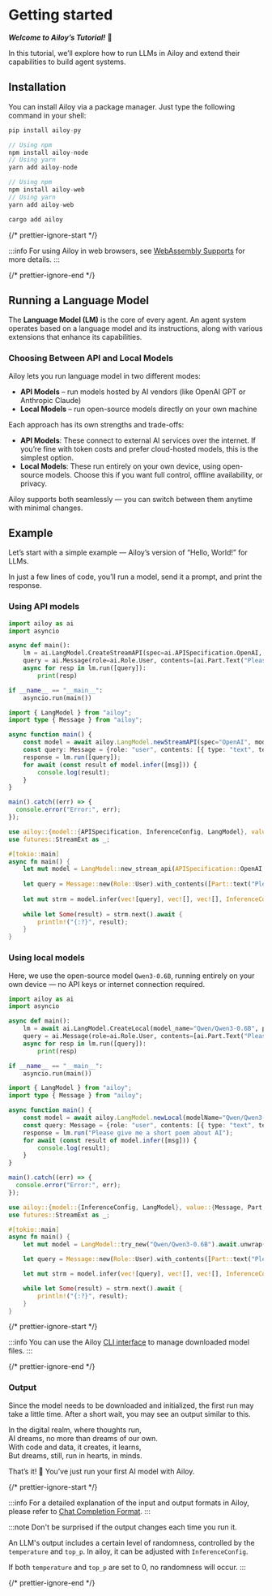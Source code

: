 # Getting started

**_Welcome to Ailoy’s Tutorial!_** 🤗

In this tutorial, we’ll explore how to run LLMs in Ailoy and extend their capabilities to build agent systems.

## Installation

You can install Ailoy via a package manager. Just type the following command in your shell:

<CodeTabs>

```python
pip install ailoy-py
```

```typescript
// Using npm
npm install ailoy-node
// Using yarn
yarn add ailoy-node
```

```typescript web
// Using npm
npm install ailoy-web
// Using yarn
yarn add ailoy-web
```

```rust
cargo add ailoy
```

</CodeTabs>

{/* prettier-ignore-start */}

:::info
For using Ailoy in web browsers, see [WebAssembly Supports](./webassembly-supports.mdx) for more details.
:::

{/* prettier-ignore-end */}

## Running a Language Model

The **Language Model (LM)** is the core of every agent.
An agent system operates based on a language model and its instructions, along with various extensions that enhance its capabilities.

### Choosing Between API and Local Models

Ailoy lets you run language model in two different modes:

- **API Models** – run models hosted by AI vendors (like OpenAI GPT or Anthropic Claude)
- **Local Models** – run open-source models directly on your own machine

Each approach has its own strengths and trade-offs:

- **API Models**: These connect to external AI services over the internet. If you’re fine with token costs and prefer cloud-hosted models, this is the simplest option.
- **Local Models**: These run entirely on your own device, using open-source models. Choose this if you want full control, offline availability, or privacy.

Ailoy supports both seamlessly — you can switch between them anytime with minimal changes.

## Example

Let’s start with a simple example — Ailoy’s version of “Hello, World!” for LLMs.

In just a few lines of code, you’ll run a model, send it a prompt, and print the response.

### Using API models

<CodeTabs>

```python
import ailoy as ai
import asyncio

async def main():
    lm = ai.LangModel.CreateStreamAPI(spec=ai.APISpecification.OpenAI, model_name="gpt-4o", api_key="YOUR_API_TOKEN_KEY")
    query = ai.Message(role=ai.Role.User, contents=[ai.Part.Text("Please give me a short poem about AI")])
    async for resp in lm.run([query]):
        print(resp)

if __name__ == "__main__":
    asyncio.run(main())
```

```typescript
import { LangModel } from "ailoy";
import type { Message } from "ailoy";

async function main() {
    const model = await ailoy.LangModel.newStreamAPI(spec="OpenAI", modelName="gpt-4o", apiKey="YOUR_API_TOKEN_KEY");
    const query: Message = {role: "user", contents: [{ type: "text", text: "Please give me a short poem about AI" }]};
    response = lm.run([query]);
    for await (const result of model.infer([msg])) {
        console.log(result);
    }
}

main().catch((err) => {
  console.error("Error:", err);
});
```

```rust
use ailoy::{model::{APISpecification, InferenceConfig, LangModel}, value::{Message, Part, Role}};
use futures::StreamExt as _;

#[tokio::main]
async fn main() {
    let mut model = LangModel::new_stream_api(APISpecification::OpenAI, "gpt-4o", "YOUR_API_TOKEN_KEY");
    
    let query = Message::new(Role::User).with_contents([Part::text("Please give me a short poem about AI")]);
    
    let mut strm = model.infer(vec![query], vec![], vec![], InferenceConfig::default());
    
    while let Some(result) = strm.next().await {
        println!("{:?}", result);
    }
}
```

</CodeTabs>

### Using local models

Here, we use the open-source model `Qwen3-0.6B`, running entirely on your own device — no API keys or internet connection required.

<CodeTabs>

```python
import ailoy as ai
import asyncio

async def main():
    lm = await ai.LangModel.CreateLocal(model_name="Qwen/Qwen3-0.6B", progress_callback=print)
    query = ai.Message(role=ai.Role.User, contents=[ai.Part.Text("Please give me a short poem about AI")])
    async for resp in lm.run([query]):
        print(resp)

if __name__ == "__main__":
    asyncio.run(main())
```

```typescript
import { LangModel } from "ailoy";
import type { Message } from "ailoy";

async function main() {
    const model = await ailoy.LangModel.newLocal(modelName="Qwen/Qwen3-0.6B", progressCallback=console.log);
    const query: Message = {role: "user", contents: [{ type: "text", text: "What is your name?" }]};
    response = lm.run("Please give me a short poem about AI");
    for await (const result of model.infer([msg])) {
        console.log(result);
    }
}

main().catch((err) => {
  console.error("Error:", err);
});
```

```rust
use ailoy::{model::{InferenceConfig, LangModel}, value::{Message, Part, Role}};
use futures::StreamExt as _;

#[tokio::main]
async fn main() {
    let mut model = LangModel::try_new("Qwen/Qwen3-0.6B").await.unwrap();

    let query = Message::new(Role::User).with_contents([Part::text("Please give me a short poem about AI")]);

    let mut strm = model.infer(vec![query], vec![], vec![], InferenceConfig::default());

    while let Some(result) = strm.next().await {
        println!("{:?}", result);
    }
}
```

</CodeTabs>

{/* prettier-ignore-start */}

:::info
You can use the Ailoy
[CLI interface](../concepts/command-line-interfaces) to manage downloaded model
files. 
:::

{/* prettier-ignore-end */}

### Output

Since the model needs to be downloaded and initialized, the first run may take a little time.
After a short wait, you may see an output similar to this.

<TerminalBox>

In the digital realm, where thoughts run,  
AI dreams, no more than dreams of our own.  
With code and data, it creates, it learns,  
But dreams, still, run in hearts, in minds.

</TerminalBox>

That’s it! 🎉
You’ve just run your first AI model with Ailoy.

{/* prettier-ignore-start */}

:::info 
For a detailed explanation of the input and output formats in Ailoy, please refer to [Chat Completion Format](../concepts/chat-completion-format).
:::

:::note 
Don't be surprised if the output changes each time you run it.

An LLM's output includes a certain level of randomness, controlled by the `temperature` and `top_p`.
In ailoy, it can be adjusted with `InferenceConfig`.

If both `temperature` and `top_p` are set to 0, no randomness will occur.
:::

{/* prettier-ignore-end */}

